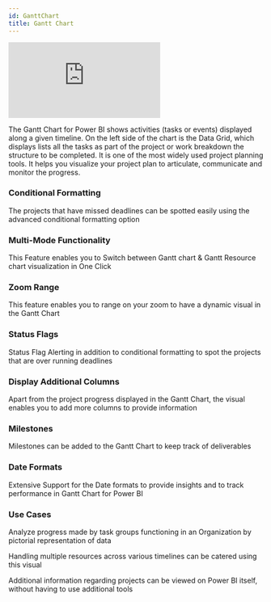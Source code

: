 ```yaml
---
id: GanttChart
title: Gantt Chart
---
```


<iframe id="tag-cloud-iframe" src="https://app.powerbi.com/view?r=eyJrIjoiN2IxYWI5MWMtZjgxMy00MGZiLWJhMDAtOWE1Mjk1MGU0MTM5IiwidCI6ImJjZGYyMGNhLWRkZWMtNGY0OC1hN2Y0LWRjYzExMGY3NTdmNSIsImMiOjN9" 
allowfullscreen="allowfullscreen"  frameborder="0"></iframe>

The Gantt Chart for Power BI shows activities (tasks or events) displayed along a given timeline. 
On the left side of the chart is the Data Grid, which displays lists all the tasks as part of the project or work breakdown the structure to be completed.
It is one of the most widely used project planning tools. It helps you visualize your project plan to articulate, communicate and monitor the progress.

### Conditional Formatting
The projects that have missed deadlines can be spotted easily using the advanced conditional formatting option

### Multi-Mode Functionality
This Feature enables you to Switch between Gantt chart & Gantt Resource chart visualization in One Click

### Zoom Range
This feature enables you to range on your zoom to have a dynamic visual in the Gantt Chart

### Status Flags
Status Flag Alerting in addition to conditional formatting to spot the projects that are over running deadlines

### Display Additional Columns
Apart from the project progress displayed in the Gantt Chart, the visual enables you to add more columns to provide information

### Milestones
Milestones can be added to the Gantt Chart to keep track of deliverables

### Date Formats
Extensive Support for the Date formats to provide insights and to track performance in Gantt Chart for Power BI


### Use Cases

Analyze progress made by task groups functioning in an Organization by pictorial representation of data 

Handling multiple resources across various timelines can be catered using this visual

Additional information regarding projects can be viewed on Power BI itself, without having to use additional tools